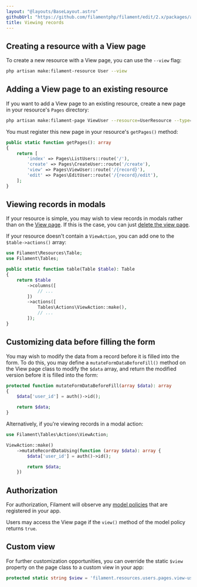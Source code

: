 ```yaml
---
layout: "@layouts/BaseLayout.astro"
githubUrl: "https://github.com/filamentphp/filament/edit/2.x/packages/admin/docs/02-resources/05-viewing-records.md"
title: Viewing records
---
```


## Creating a resource with a View page

To create a new resource with a View page, you can use the `--view` flag:

```bash
php artisan make:filament-resource User --view
```

## Adding a View page to an existing resource

If you want to add a View page to an existing resource, create a new page in your resource's `Pages` directory:

```bash
php artisan make:filament-page ViewUser --resource=UserResource --type=ViewRecord
```

You must register this new page in your resource's `getPages()` method:

```php
public static function getPages(): array
{
    return [
        'index' => Pages\ListUsers::route('/'),
        'create' => Pages\CreateUser::route('/create'),
        'view' => Pages\ViewUser::route('/{record}'),
        'edit' => Pages\EditUser::route('/{record}/edit'),
    ];
}
```

## Viewing records in modals

If your resource is simple, you may wish to view records in modals rather than on the [View page](viewing-records). If this is the case, you can just [delete the view page](getting-started#deleting-pages).

If your resource doesn't contain a `ViewAction`, you can add one to the `$table->actions()` array:

```php
use Filament\Resources\Table;
use Filament\Tables;

public static function table(Table $table): Table
{
    return $table
        ->columns([
            // ...
        ])
        ->actions([
            Tables\Actions\ViewAction::make(),
            // ...
        ]);
}
```

## Customizing data before filling the form

You may wish to modify the data from a record before it is filled into the form. To do this, you may define a `mutateFormDataBeforeFill()` method on the View page class to modify the `$data` array, and return the modified version before it is filled into the form:

```php
protected function mutateFormDataBeforeFill(array $data): array
{
    $data['user_id'] = auth()->id();

    return $data;
}
```

Alternatively, if you're viewing records in a modal action:

```php
use Filament\Tables\Actions\ViewAction;

ViewAction::make()
    ->mutateRecordDataUsing(function (array $data): array {
        $data['user_id'] = auth()->id();

        return $data;
    })
```

## Authorization

For authorization, Filament will observe any [model policies](https://laravel.com/docs/authorization#creating-policies) that are registered in your app.

Users may access the View page if the `view()` method of the model policy returns `true`.

## Custom view

For further customization opportunities, you can override the static `$view` property on the page class to a custom view in your app:

```php
protected static string $view = 'filament.resources.users.pages.view-user';
```
